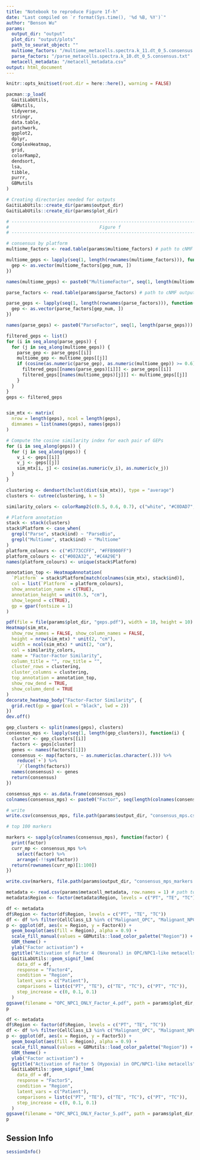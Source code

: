 ```yaml
---
title: "Notebook to reproduce Figure 1f-h"
date: "Last compiled on `r format(Sys.time(), '%d %B, %Y')`"
author: "Benson Wu"
params:
  output_dir: "output"
  plot_dir: "output/plots"
  path_to_seurat_object: ""
  multiome_factors: "/multiome_metacells.spectra.k_11.dt_0_5.consensus.txt"
  parse_factors: "/parse_metacells.spectra.k_10.dt_0_5.consensus.txt"
  metacell_metadata: "/metacell_metadata.csv"
output: html_document
---
```



```r
knitr::opts_knit$set(root.dir = here::here(), warning = FALSE)
```

```r
pacman::p_load(
  GaitiLabUtils,
  GBMutils,
  tidyverse,
  stringr,
  data.table,
  patchwork,
  ggplot2,
  dplyr,
  ComplexHeatmap,
  grid,
  colorRamp2,
  dendsort,
  lsa,
  tibble,
  purrr,
  GBMutils
)

# Creating directories needed for outputs
GaitiLabUtils::create_dir(params$output_dir)
GaitiLabUtils::create_dir(params$plot_dir)
```
```r
# ---------------------------------------------------------------------------- #
#                                  Figure f                                    #
# ---------------------------------------------------------------------------- #

# consensus by platform
multiome_factors <- read.table(params$multiome_factors) # path to cNMF output for multiome

multiome_geps <- lapply(seq(1, length(rownames(multiome_factors))), function(gep_num) {
  gep <- as.vector(multiome_factors[gep_num, ])
})

names(multiome_geps) <- paste0("MultiomeFactor", seq(1, length(multiome_geps)))

parse_factors <- read.table(params$parse_factors) # path to cNMF output for evercode

parse_geps <- lapply(seq(1, length(rownames(parse_factors))), function(gep_num) {
  gep <- as.vector(parse_factors[gep_num, ])
})

names(parse_geps) <- paste0("ParseFactor", seq(1, length(parse_geps)))

filtered_geps <- list()
for (i in seq_along(parse_geps)) {
  for (j in seq_along(multiome_geps)) {
    parse_gep <- parse_geps[[i]]
    multiome_gep <- multiome_geps[[j]]
    if (cosine(as.numeric(parse_gep), as.numeric(multiome_gep)) >= 0.6) { # Filter by greater than or equal to cosine similarity of 0.6
      filtered_geps[[names(parse_geps)[i]]] <- parse_geps[[i]]
      filtered_geps[[names(multiome_geps)[j]]] <- multiome_geps[[j]]
    }
  }
}
geps <- filtered_geps


sim_mtx <- matrix(
  nrow = length(geps), ncol = length(geps),
  dimnames = list(names(geps), names(geps))
)

# Compute the cosine similarity index for each pair of GEPs
for (i in seq_along(geps)) {
  for (j in seq_along(geps)) {
    v_i <- geps[[i]]
    v_j <- geps[[j]]
    sim_mtx[i, j] <- cosine(as.numeric(v_i), as.numeric(v_j))
  }
}

clustering <- dendsort(hclust(dist(sim_mtx)), type = "average")
clusters <- cutree(clustering, k = 5)

similarity_colors <- colorRamp2(c(0.5, 0.6, 0.7), c("white", "#C0DAD7", "#87B5B1"))

# Platform annotation
stack <- stack(clusters)
stack$Platform <- case_when(
  grepl("Parse", stack$ind) ~ "ParseBio",
  grepl("Multiome", stack$ind) ~ "Multiome"
)
platform_colours <- c("#5773CCFF", "#FFB900FF")
platform_colours <- c("#002A32", "#C4A29E")
names(platform_colours) <- unique(stack$Platform)

annotation_top <- HeatmapAnnotation(
  `Platform` = stack$Platform[match(colnames(sim_mtx), stack$ind)],
  col = list(`Platform` = platform_colours),
  show_annotation_name = c(TRUE),
  annotation_height = unit(0.5, "cm"),
  show_legend = c(TRUE),
  gp = gpar(fontsize = 1)
)

pdf(file = file(params$plot_dir, "geps.pdf"), width = 10, height = 10)
Heatmap(sim_mtx,
  show_row_names = FALSE, show_column_names = FALSE,
  height = nrow(sim_mtx) * unit(2, "cm"),
  width = ncol(sim_mtx) * unit(2, "cm"),
  col = similarity_colors,
  name = "Factor-Factor Similarity",
  column_title = "", row_title = "",
  cluster_rows = clustering,
  cluster_columns = clustering,
  top_annotation = annotation_top,
  show_row_dend = TRUE,
  show_column_dend = TRUE
)
decorate_heatmap_body("Factor-Factor Similarity", {
  grid.rect(gp = gpar(col = "black", lwd = 2))
})
dev.off()

gep_clusters <- split(names(geps), clusters)
consensus_mps <- lapply(seq(1, length(gep_clusters)), function(i) {
  cluster <- gep_clusters[[i]]
  factors <- geps[cluster]
  genes <- names(factors[[1]])
  consensus <- map(factors, ~ as.numeric(as.character(.))) %>%
    reduce(`+`) %>%
    `/`(length(factors))
  names(consensus) <- genes
  return(consensus)
})

consensus_mps <- as.data.frame(consensus_mps)
colnames(consensus_mps) <- paste0("Factor", seq(length(colnames(consensus_mps)), 1)) # To match order that consensus factors appear in factor-factor heatmap, naming order is reversed

# write
write.csv(consensus_mps, file.path(params$output_dir, "consensus_mps.csv"))

# top 100 markers

markers <- sapply(colnames(consensus_mps), function(factor) {
  print(factor)
  curr_mp <- consensus_mps %>%
    select(factor) %>%
    arrange(-!!sym(factor))
  return(rownames(curr_mp)[1:100])
})

write.csv(markers, file.path(params$output_dir, "consensus_mps_markers.csv"))
```

```r
metadata <- read.csv(params$metacell_metadata, row.names = 1) # path to metacell metadata
metadata$Region <- factor(metadata$Region, levels = c("PT", "TE", "TC"))

df <- metadata
df$Region <- factor(df$Region, levels = c("PT", "TE", "TC"))
df <- df %>% filter(CellClass_L3 %in% c("Malignant_OPC", "Malignant_NPC1"))
p <- ggplot(df, aes(x = Region, y = Factor4)) +
  geom_boxplot(aes(fill = Region), alpha = 0.9) +
  scale_fill_manual(values = GBMutils::load_color_palette("Region")) +
  GBM_theme() +
  ylab("Factor activation") +
  ggtitle("Activation of Factor 4 (Neuronal) in OPC/NPC1-like metacells") +
  GaitiLabUtils::geom_signif_lmm(
    data_df = df,
    response = "Factor4",
    condition = "Region",
    latent_vars = c("Patient"),
    comparisons = list(c("PT", "TE"), c("TE", "TC"), c("PT", "TC")),
    step_increase = c(0, 0.1, 0.1)
  )
ggsave(filename = "OPC_NPC1_ONLY_Factor_4.pdf", path = params$plot_dir, height = 10, width = 10)
p
```

```r
df <- metadata
df$Region <- factor(df$Region, levels = c("PT", "TE", "TC"))
df <- df %>% filter(CellClass_L3 %in% c("Malignant_OPC", "Malignant_NPC1"))
p <- ggplot(df, aes(x = Region, y = Factor5)) +
  geom_boxplot(aes(fill = Region), alpha = 0.9) +
  scale_fill_manual(values = GBMutils::load_color_palette("Region")) +
  GBM_theme() +
  ylab("Factor activation") +
  ggtitle("Activation of Factor 5 (Hypoxia) in OPC/NPC1-like metacells") +
  GaitiLabUtils::geom_signif_lmm(
    data_df = df,
    response = "Factor5",
    condition = "Region",
    latent_vars = c("Patient"),
    comparisons = list(c("PT", "TE"), c("TE", "TC"), c("PT", "TC")),
    step_increase = c(0, 0.1, 0.1)
  )
ggsave(filename = "OPC_NPC1_ONLY_Factor_5.pdf", path = params$plot_dir, height = 10, width = 10)
p
```

## Session Info
```r
sessionInfo()
```

